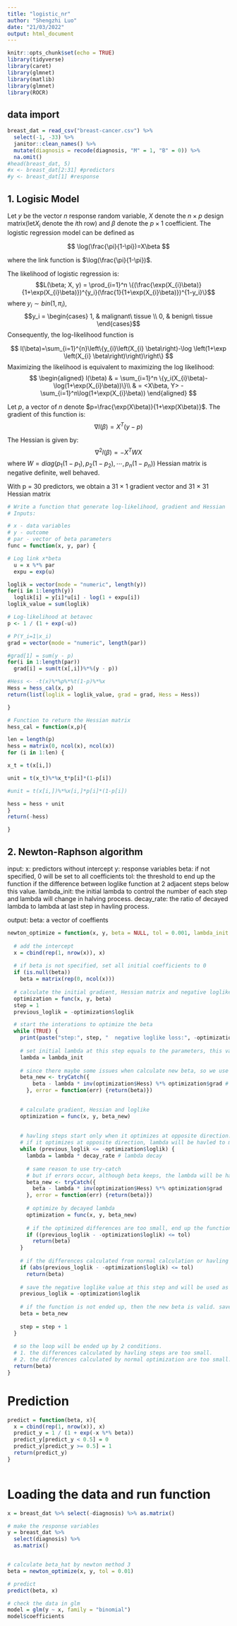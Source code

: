 ```yaml
---
title: "logistic_nr"
author: "Shengzhi Luo"
date: "21/03/2022"
output: html_document
---
```



```r
knitr::opts_chunk$set(echo = TRUE)
library(tidyverse)
library(caret)
library(glmnet)
library(matlib)
library(glmnet)
library(ROCR)
```

## data import
```r
breast_dat = read_csv("breast-cancer.csv") %>% 
  select(-1, -33) %>% 
  janitor::clean_names() %>% 
  mutate(diagnosis = recode(diagnosis, "M" = 1, "B" = 0)) %>% 
  na.omit()
#head(breast_dat, 5)
#x <- breast_dat[2:31] #predictors
#y <- breast_dat[1] #response
```

## 1. Logisic Model 

Let $y$ be the vector $n$ response random variable, $X$ denote the $n\times p$ design matrix(let$X_{i}$ denote the $i$th row) and $\beta$ denote the $p\times 1$ coefficient.
The logistic regression model can be defined as

$$
\log(\frac{\pi}{1-\pi})=X\beta
$$

where the link function is $\log(\frac{\pi}{1-\pi})$.

The likelihood of logistic regression is:
$$L(\beta; X, y) = \prod_{i=1}^n \{(\frac{\exp(X_{i}\beta)}{1+\exp(X_{i}\beta)})^{y_i}(\frac{1}{1+\exp(X_{i}\beta)})^{1-y_i}\}$$
where $y_i \sim bin(1, \pi_i)$, 
$$y_i =
    \begin{cases}
      1, & malignant\ tissue \\
      0, & benign\ tissue
    \end{cases}$$ 
Consequently, the log-likelihood function is 

$$
l(\beta)=\sum_{i=1}^{n}\left\{y_{i}\left(X_{i} \beta\right)-\log \left(1+\exp \left(X_{i} \beta\right)\right)\right\}
$$
Maximizing the likelihood is equivalent to maximizing the log likelihood:
$$
\begin{aligned}
l(\beta) 
& = \sum_{i=1}^n \{y_i(X_{i}\beta)-\log(1+\exp(X_{i}\beta))\}\\
& = <X\beta, Y> - \sum_{i=1}^n\log(1+\exp(X_{i}\beta))
\end{aligned}
$$

Let $p$, a vector of $n$ denote $p=\frac{\exp(X\beta)}{1+\exp(X\beta)}$. 
The gradient of this function is:
$$\nabla l(\beta) = X^T(y-p)$$

The Hessian is given by:
$$\nabla^2 l(\beta) = -X^T W X$$ where $W = diag(p_1(1-p_1),p_2(1-p_2),\cdots,p_n(1-p_n))$
Hessian matrix is negative definite, well behaved.

With p = 30 predictors, we obtain a 31 $\times$ 1 gradient vector and 31 $\times$ 31 Hessian matrix

```r
# Write a function that generate log-likelihood, gradient and Hessian 
# Inputs:

# x - data variables 
# y - outcome 
# par - vector of beta parameters 
func = function(x, y, par) {

# Log link x*beta 
  u = x %*% par 
  expu = exp(u)

loglik = vector(mode = "numeric", length(y)) 
for(i in 1:length(y)) 
  loglik[i] = y[i]*u[i] - log(1 + expu[i]) 
loglik_value = sum(loglik)

# Log-likelihood at betavec
p <- 1 / (1 + exp(-u))

# P(Y_i=1|x_i) 
grad = vector(mode = "numeric", length(par))

#grad[1] = sum(y - p) 
for(i in 1:length(par)) 
  grad[i] = sum(t(x[,i])%*%(y - p))

#Hess <- -t(x)%*%p%*%t(1-p)%*%x 
Hess = hess_cal(x, p) 
return(list(loglik = loglik_value, grad = grad, Hess = Hess))

}

# Function to return the Hessian matrix 
hess_cal = function(x,p){

len = length(p) 
hess = matrix(0, ncol(x), ncol(x)) 
for (i in 1:len) {

x_t = t(x[i,])

unit = t(x_t)%*%x_t*p[i]*(1-p[i])

#unit = t(x[i,])%*%x[i,]*p[i]*(1-p[i])

hess = hess + unit 
} 
return(-hess)

}
```

## 2. Newton-Raphson algorithm

input:
x: predictors without intercept
y: response variables
beta: if not specified, 0 will be set to all coefficients
tol: the threshold to end up the function if the difference between loglike function at 2 adjacent steps below this value.
lambda_init: the initial lambda to control the number of each step and lambda will change in halving process.
decay_rate: the ratio of decayed lambda to lambda at last step in havling process.

output:
beta: a vector of coeffients

```r
newton_optimize = function(x, y, beta = NULL, tol = 0.001, lambda_init = 1, decay_rate = 0.5){
  
  # add the intercept
  x = cbind(rep(1, nrow(x)), x)
  
  # if beta is not specified, set all initial coefficients to 0
  if (is.null(beta))
    beta = matrix(rep(0, ncol(x)))
  
  # calculate the initial gradient, Hessian matrix and negative loglike funtion
  optimization = func(x, y, beta)
  step = 1
  previous_loglik = -optimization$loglik

  # start the interations to optimize the beta
  while (TRUE) {
    print(paste("step:", step, "  negative loglike loss:", -optimization$loglik))
   
    # set initial lambda at this step equals to the parameters, this variable will change in havling step
    lambda = lambda_init
    
    # since there maybe some issues when calculate new beta, so we use try-catch sentence. If some errors ocurr, the beta will be kept as the beta at last step.
    beta_new <- tryCatch({
        beta - lambda * inv(optimization$Hess) %*% optimization$grad # calculate new beta, if no errors, the result will be given to variable "beta_new" 
      }, error = function(err) {return(beta)})

    
    # calculate gradient, Hessian and loglike   
    optimization = func(x, y, beta_new)
   
    
    # havling steps start only when it optimizes at opposite direction.
    # if it optimizes at opposite direction, lambda will be havled to make the step smaller. 
    while (previous_loglik <= -optimization$loglik) {
      lambda = lambda * decay_rate # lambda decay
      
      # same reason to use try-catch
      # but if errors occur, although beta keeps, the lambda will be havled at next step, makes the result different.
      beta_new <- tryCatch({
        beta - lambda * inv(optimization$Hess) %*% optimization$grad
      }, error = function(err) {return(beta)})
      
      # optimize by decayed lambda
      optimization = func(x, y, beta_new)
      
      # if the optimized differences are too small, end up the function and return beta. 
      if ((previous_loglik - -optimization$loglik) <= tol)
        return(beta)
    }
    
    # if the differences calculated from normal calculation or havling steps are too small, end up the function and return beta. 
    if (abs(previous_loglik - -optimization$loglik) <= tol)
      return(beta)
    
    # save the negative loglike value at this step and will be used as previous loglike value at next step.
    previous_loglik = -optimization$loglik
    
    # if the function is not ended up, then the new beta is valid. save it.
    beta = beta_new 
    
    step = step + 1
  }
  
  # so the loop will be ended up by 2 conditions.
  # 1. the differences calculated by havling steps are too small.
  # 2. the differences calculated by normal optimization are too small.
  return(beta)
}


```

# Prediction

```r
predict = function(beta, x){
  x = cbind(rep(1, nrow(x)), x)
  predict_y = 1 / (1 + exp(-x %*% beta))
  predict_y[predict_y < 0.5] = 0 
  predict_y[predict_y >= 0.5] = 1
  return(predict_y)
}
  

```

# Loading the data and run function
```r
x = breast_dat %>% select(-diagnosis) %>% as.matrix()

# make the response variables
y = breast_dat %>% 
  select(diagnosis) %>% 
  as.matrix()


# calculate beta_hat by newton method 3
beta = newton_optimize(x, y, tol = 0.01)

# predict
predict(beta, x)

# check the data in glm
model = glm(y ~ x, family = "binomial")
model$coefficients
```

